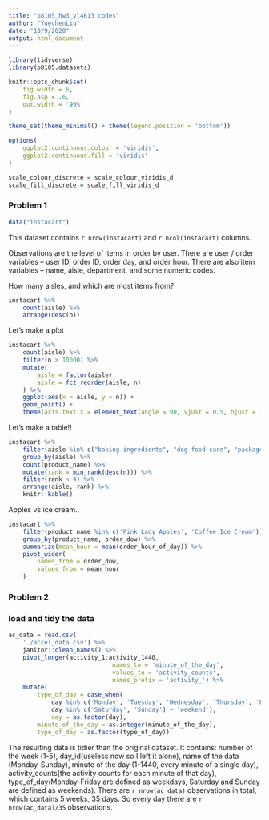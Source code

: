 ```yaml
---
title: "p8105_hw3_yl4613 codes"
author: "YuechenLiu"
date: "10/9/2020"
output: html_document
---
```



```r
library(tidyverse)
library(p8105.datasets)

knitr::opts_chunk$set(
	fig.width = 6,
	fig.asp = .6,
	out.width = '90%'
)

theme_set(theme_minimal() + theme(legend.position = 'bottom'))

options(
	ggplot2.continuous.colour = 'viridis',
	ggplot2.continuous.fill = 'viridis'
)

scale_colour_discrete = scale_colour_viridis_d
scale_fill_discrete = scale_fill_viridis_d
```

### Problem 1

```r
data("instacart")
```

This dataset contains `r nrow(instacart)` and `r ncol(instacart)` columns.

Observations are the level of items in order by user. There are user / order variables -- user ID, order ID, order day, and order hour. There are also item variables -- name, aisle, department, and some numeric codes.

How many aisles, and which are most items from?

```r
instacart %>% 
	count(aisle) %>% 
	arrange(desc(n))
```


Let's make a plot

```r
instacart %>% 
	count(aisle) %>% 
	filter(n > 10000) %>%
	mutate(
		aisle = factor(aisle),
		aisle = fct_reorder(aisle, n)
	) %>% 
	ggplot(aes(x = aisle, y = n)) +
	geom_point() +
	theme(axis.text.x = element_text(angle = 90, vjust = 0.5, hjust = 1))
```


Let's make a table!!

```r
instacart %>% 
	filter(aisle %in% c("baking ingredients", "dog food care", "packaged vegetables fruits")) %>% 
	group_by(aisle) %>% 
	count(product_name) %>% 
	mutate(rank = min_rank(desc(n))) %>% 
	filter(rank < 4) %>% 
	arrange(aisle, rank) %>% 
	knitr::kable()
```


Apples vs ice cream..

```r
instacart %>% 
	filter(product_name %in% c('Pink Lady Apples', 'Coffee Ice Cream')) %>%
	group_by(product_name, order_dow) %>%
	summarize(mean_hour = mean(order_hour_of_day)) %>%
	pivot_wider(
		names_from = order_dow,
		values_from = mean_hour
	)

```


### Problem 2
### load and tidy the data
```r
ac_data = read.csv(
	'./accel_data.csv') %>% 
	janitor::clean_names() %>% 
	pivot_longer(activity_1:activity_1440,
							 names_to = 'minute_of_the_day',
							 values_to = 'activity_counts',
							 names_prefix = 'activity_') %>% 
	mutate(
		type_of_day = case_when(
			day %in% c('Monday', 'Tuesday', 'Wednesday', 'Thursday', 'Friday') ~ 'weekday',
			day %in% c('Saturday', 'Sunday') ~ 'weekend'),
			day = as.factor(day),
		minute_of_the_day = as.integer(minute_of_the_day), 
		type_of_day = as.factor(type_of_day))
```
The resulting data is tidier than the original dataset. It contains: number of the week (1-5), day_id(useless now so I left it alone), name of the data (Monday-Sunday), minute of the day (1-1440, every minute of a single day), activity_counts(the activity counts for each minute of that day), type_of_day(Monday-Friday are defined as weekdays, Saturday and Sunday are defined as weekends). There are `r nrow(ac_data)` observations in total, which contains 5 weeks, 35 days. So every day there are `r nrow(ac_data)/35` observations.














